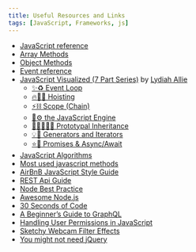 ```yaml
---
title: Useful Resources and Links
tags: [JavaScript, Frameworks, js]
---
```


- [JavaScript reference](https://developer.mozilla.org/en-US/docs/Web/JavaScript/Reference)
- [Array Methods](https://developer.mozilla.org/en-US/docs/Web/JavaScript/Reference/Global_Objects/Array#instance_methods)
- [Object Methods](https://developer.mozilla.org/en-US/docs/Web/JavaScript/Reference/Global_Objects/Object#static_methods)
- [Event reference](https://developer.mozilla.org/en-US/docs/Web/Events)
- [JavaScript Visualized (7 Part Series)](https://dev.to/lydiahallie) by [Lydiah Allie](https://twitter.com/lydiahallie)
  - [✨♻️ Event Loop](https://dev.to/lydiahallie/javascript-visualized-event-loop-3dif)
  - [🔥🕺🏼 Hoisting](https://dev.to/lydiahallie/javascript-visualized-hoisting-478h)
  - [⚡️⛓ Scope (Chain)](https://dev.to/lydiahallie/javascript-visualized-scope-chain-13pd)
  - [🚀⚙️ the JavaScript Engine](https://dev.to/lydiahallie/javascript-visualized-the-javascript-engine-4cdf)
  - [🎉👨‍👩‍👧‍👧 Prototypal Inheritance](https://dev.to/lydiahallie/javascript-visualized-prototypal-inheritance-47co)
  - [💡🎁 Generators and Iterators](https://dev.to/lydiahallie/javascript-visualized-generators-and-iterators-e36)
  - [⭐️🎀 Promises & Async/Await](https://dev.to/lydiahallie/javascript-visualized-promises-async-await-5gke)
- [JavaScript Algorithms](https://github.com/trekhleb/javascript-algorithms)
- [Most used javascript methods](https://dev.to/otamnitram/my-most-used-javascript-methods-1i64)
- [AirBnB JavaScript Style Guide](https://github.com/airbnb/javascript)
- [REST Api Guide](https://dev.to/drminnaar/rest-api-guide-14n2)
- [Node Best Practice](https://github.com/goldbergyoni/nodebestpractices)
- [Awesome Node.js](https://github.com/sindresorhus/awesome-nodejs)
- [30 Seconds of Code](https://www.30secondsofcode.org/)
- [A Beginner’s Guide to GraphQL](https://dev.to/leonardomso/a-beginners-guide-to-graphql-3kjj)
- [Handling User Permissions in JavaScript](https://css-tricks.com/handling-user-permissions-in-javascript/)
- [Sketchy Webcam Filter Effects](https://frontend.horse/articles/sketchy-webcam-filter-effects/)
- [You might not need jQuery](http://youmightnotneedjquery.com/)
